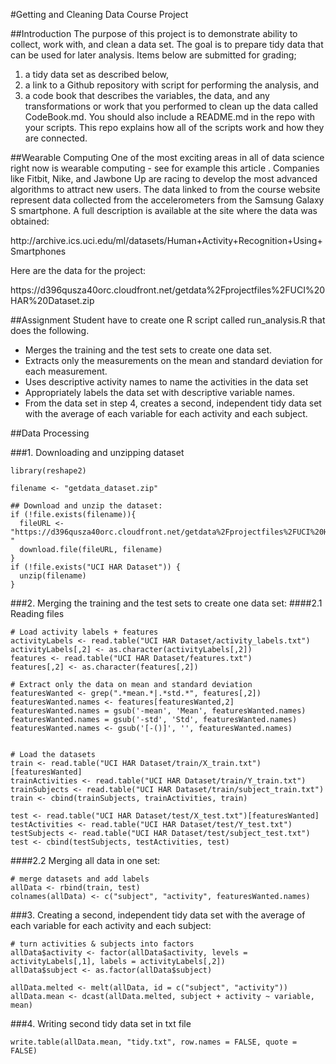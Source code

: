 #Getting and Cleaning Data Course Project

##Introduction
The purpose of this project is to demonstrate ability to collect, work with, and clean a data set. The goal is to prepare tidy data that can be used for later analysis. Items below are submitted for grading; 

1) a tidy data set as described below, 
2) a link to a Github repository with script for performing the analysis, and 
3) a code book that describes the variables, the data, and any transformations or work that you performed to clean up the data called CodeBook.md. You should also include a README.md in the repo with your scripts. This repo explains how all of the scripts work and how they are connected.

##Wearable Computing
One of the most exciting areas in all of data science right now is wearable computing - see for example this article . Companies like Fitbit, Nike, and Jawbone Up are racing to develop the most advanced algorithms to attract new users. The data linked to from the course website represent data collected from the accelerometers from the Samsung Galaxy S smartphone. A full description is available at the site where the data was obtained:

http://archive.ics.uci.edu/ml/datasets/Human+Activity+Recognition+Using+Smartphones

Here are the data for the project:

https://d396qusza40orc.cloudfront.net/getdata%2Fprojectfiles%2FUCI%20HAR%20Dataset.zip

##Assignment
Student have to create one R script called run_analysis.R that does the following.

- Merges the training and the test sets to create one data set.
- Extracts only the measurements on the mean and standard deviation for each measurement.
- Uses descriptive activity names to name the activities in the data set
- Appropriately labels the data set with descriptive variable names.
- From the data set in step 4, creates a second, independent tidy data set with the average of each variable for each activity and each subject.

##Data Processing

###1. Downloading and unzipping dataset
```
library(reshape2)

filename <- "getdata_dataset.zip"

## Download and unzip the dataset:
if (!file.exists(filename)){
  fileURL <- "https://d396qusza40orc.cloudfront.net/getdata%2Fprojectfiles%2FUCI%20HAR%20Dataset.zip "
  download.file(fileURL, filename)
}  
if (!file.exists("UCI HAR Dataset")) { 
  unzip(filename) 
}
```

###2. Merging the training and the test sets to create one data set:
####2.1 Reading files

```
# Load activity labels + features
activityLabels <- read.table("UCI HAR Dataset/activity_labels.txt")
activityLabels[,2] <- as.character(activityLabels[,2])
features <- read.table("UCI HAR Dataset/features.txt")
features[,2] <- as.character(features[,2])

# Extract only the data on mean and standard deviation
featuresWanted <- grep(".*mean.*|.*std.*", features[,2])
featuresWanted.names <- features[featuresWanted,2]
featuresWanted.names = gsub('-mean', 'Mean', featuresWanted.names)
featuresWanted.names = gsub('-std', 'Std', featuresWanted.names)
featuresWanted.names <- gsub('[-()]', '', featuresWanted.names)


# Load the datasets
train <- read.table("UCI HAR Dataset/train/X_train.txt")[featuresWanted]
trainActivities <- read.table("UCI HAR Dataset/train/Y_train.txt")
trainSubjects <- read.table("UCI HAR Dataset/train/subject_train.txt")
train <- cbind(trainSubjects, trainActivities, train)

test <- read.table("UCI HAR Dataset/test/X_test.txt")[featuresWanted]
testActivities <- read.table("UCI HAR Dataset/test/Y_test.txt")
testSubjects <- read.table("UCI HAR Dataset/test/subject_test.txt")
test <- cbind(testSubjects, testActivities, test)
```
####2.2 Merging all data in one set:
```
# merge datasets and add labels
allData <- rbind(train, test)
colnames(allData) <- c("subject", "activity", featuresWanted.names)
```

###3. Creating a second, independent tidy data set with the average of each variable for each activity and each subject:

```
# turn activities & subjects into factors
allData$activity <- factor(allData$activity, levels = activityLabels[,1], labels = activityLabels[,2])
allData$subject <- as.factor(allData$subject)

allData.melted <- melt(allData, id = c("subject", "activity"))
allData.mean <- dcast(allData.melted, subject + activity ~ variable, mean)
```

###4. Writing second tidy data set in txt file
```
write.table(allData.mean, "tidy.txt", row.names = FALSE, quote = FALSE)

```
